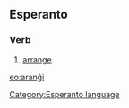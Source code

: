 ==Esperanto==
===Verb===
# [[arrange]].

{{Universala Vortaro}}
[[eo:aranĝi]]
[[Category:Esperanto language]]